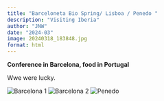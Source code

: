```yaml
---
title: "Barceloneta Bio Spring/ Lisboa / Penedo "
description: "Visiting Iberia"
author: "JNW"
date: "2024-03"
image: 20240318_183848.jpg
format: html
---
```


**Conference in Barcelona, food in Portugal**

Wwe were lucky. 

![Barcelona 1](20240318_183848.jpg) 
![Barcelona 2](20240319_151910.jpg) 
![Penedo](20240324_103943.jpg)
